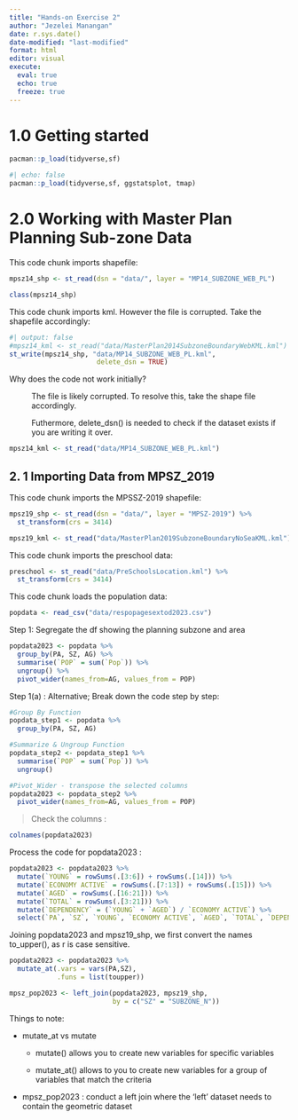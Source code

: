 ```yaml
---
title: "Hands-on Exercise 2"
author: "Jezelei Manangan"
date: r.sys.date()
date-modified: "last-modified"
format: html
editor: visual
execute: 
  eval: true
  echo: true
  freeze: true
---
```


# 1.0 Getting started

```r
pacman::p_load(tidyverse,sf)
```

```r
#| echo: false
pacman::p_load(tidyverse,sf, ggstatsplot, tmap)
```

# 2.0 Working with Master Plan Planning Sub-zone Data

This code chunk imports shapefile:

```r
mpsz14_shp <- st_read(dsn = "data/", layer = "MP14_SUBZONE_WEB_PL")
```

```r
class(mpsz14_shp)
```

This code chunk imports kml. However the file is corrupted. Take the shapefile accordingly:

```r
#| output: false
#mpsz14_kml <- st_read("data/MasterPlan2014SubzoneBoundaryWebKML.kml")
st_write(mpsz14_shp, "data/MP14_SUBZONE_WEB_PL.kml", 
                      delete_dsn = TRUE)
```

Why does the code not work initially?

:   The file is likely corrupted. To resolve this, take the shape file accordingly.

    Futhermore, delete_dsn() is needed to check if the dataset exists if you are writing it over.

```r
mpsz14_kml <- st_read("data/MP14_SUBZONE_WEB_PL.kml")
```

## 2. 1 Importing Data from MPSZ_2019

This code chunk imports the MPSSZ-2019 shapefile:

```r
mpsz19_shp <- st_read(dsn = "data/", layer = "MPSZ-2019") %>% 
  st_transform(crs = 3414)
```

```r
mpsz19_kml <- st_read("data/MasterPlan2019SubzoneBoundaryNoSeaKML.kml")
```

This code chunk imports the preschool data:

```r
preschool <- st_read("data/PreSchoolsLocation.kml") %>% 
  st_transform(crs = 3414)
```

This code chunk loads the population data:

```r
popdata <- read_csv("data/respopagesextod2023.csv")
```

Step 1: Segregate the df showing the planning subzone and area

```r
popdata2023 <- popdata %>% 
  group_by(PA, SZ, AG) %>% 
  summarise(`POP` = sum(`Pop`)) %>% 
  ungroup() %>% 
  pivot_wider(names_from=AG, values_from = POP)
```

Step 1(a) : Alternative; Break down the code step by step:

```r
#Group By Function 
popdata_step1 <- popdata %>% 
  group_by(PA, SZ, AG) 

#Summarize & Ungroup Function 
popdata_step2 <- popdata_step1 %>% 
  summarise(`POP` = sum(`Pop`)) %>% 
  ungroup()

#Pivot_Wider - transpose the selected columns 
popdata2023 <- popdata_step2 %>% 
  pivot_wider(names_from=AG, values_from = POP)
```

> Check the columns :

```r
colnames(popdata2023)
```

Process the code for popdata2023 :

```r
popdata2023 <- popdata2023 %>% 
  mutate(`YOUNG` = rowSums(.[3:6]) + rowSums(.[14])) %>% 
  mutate(`ECONOMY ACTIVE` = rowSums(.[7:13]) + rowSums(.[15])) %>% 
  mutate(`AGED` = rowSums(.[16:21])) %>% 
  mutate(`TOTAL` = rowSums(.[3:21])) %>% 
  mutate(`DEPENDENCY` = (`YOUNG` + `AGED`) / `ECONOMY ACTIVE`) %>%
  select(`PA`, `SZ`, `YOUNG`, `ECONOMY ACTIVE`, `AGED`, `TOTAL`, `DEPENDENCY`)
```

Joining popdata2023 and mpsz19_shp, we first convert the names to_upper(), as r is case sensitive.

```r
popdata2023 <- popdata2023 %>% 
  mutate_at(.vars = vars(PA,SZ), 
            .funs = list(toupper))
```

```r
mpsz_pop2023 <- left_join(popdata2023, mpsz19_shp,
                          by = c("SZ" = "SUBZONE_N"))
```

Things to note:

-   mutate_at vs mutate

    -   mutate() allows you to create new variables for specific variables

    -   mutate_at() allows to you to create new variables for a group of variables that match the criteria

-   mpsz_pop2023 : conduct a left join where the 'left' dataset needs to contain the geometric dataset
